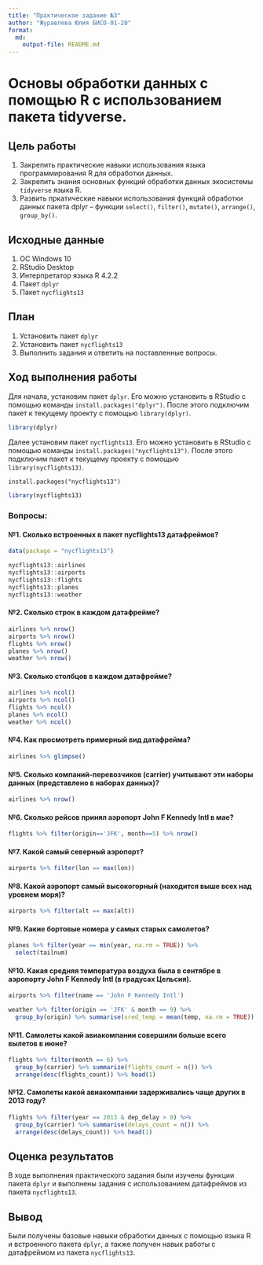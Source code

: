 ```yaml
---
title: "Практическое задание №3"
author: "Журавлева Юлия БИСО-01-20"
format: 
  md:
    output-file: README.md
---
```

# Основы обработки данных с помощью R с использованием пакета tidyverse.

## Цель работы

1. Закрепить практические навыки использования языка программирования R для обработки данных.
2. Закрепить знания основных функций обработки данных экосистемы `tidyverse` языка R.
3. Развить пркатические навыки использования функций обработки данных пакета dplyr – функции `select()`, `filter()`, `mutate()`, `arrange()`, `group_by()`.

## Исходные данные

1.  ОС Windows 10
2.  RStudio Desktop
3.  Интерпретатор языка R 4.2.2
4.  Пакет `dplyr`
5.  Пакет `nycflights13`

## План

1.  Установить пакет `dplyr`
2.  Установить пакет `nycflights13`
3.  Выполнить задания и ответить на поставленные вопросы.

## Ход выполнения работы

Для начала, установим пакет `dplyr`. Его можно установить в RStudio с помощью команды `install.packages("dplyr")`. После этого подключим пакет к текущему проекту с помощью `library(dplyr)`.

```r
library(dplyr)
```

Далее установим пакет `nycflights13`. Его можно установить в RStudio с помощью команды `install.packages("nycflights13")`. После этого подключим пакет к текущему проекту с помощью `library(nycflights13)`.
```
install.packages("nycflights13")
```
```r
library(nycflights13)
```

### Вопросы:

#### №1. Сколько встроенных в пакет nycflights13 датафреймов?

```r
data(package = "nycflights13")

nycflights13::airlines
nycflights13::airports
nycflights13::flights
nycflights13::planes
nycflights13::weather
```

#### №2. Сколько строк в каждом датафрейме?

```r
airlines %>% nrow()
airports %>% nrow()
flights %>% nrow()
planes %>% nrow()
weather %>% nrow()
```

#### №3. Сколько столбцов в каждом датафрейме?

```r
airlines %>% ncol()
airports %>% ncol()
flights %>% ncol()
planes %>% ncol()
weather %>% ncol()
```

#### №4. Как просмотреть примерный вид датафрейма?

```r
airlines %>% glimpse()
```

#### №5. Сколько компаний-перевозчиков (carrier) учитывают эти наборы данных (представлено в наборах данных)?

```r
airlines %>% nrow()
```

#### №6. Сколько рейсов принял аэропорт John F Kennedy Intl в мае?

```r
flights %>% filter(origin=='JFK', month==5) %>% nrow()
```

#### №7. Какой самый северный аэропорт?

```r
airports %>% filter(lon == max(lon))
```

#### №8. Какой аэропорт самый высокогорный (находится выше всех над уровнем моря)?

```r
airports %>% filter(alt == max(alt))
```

#### №9. Какие бортовые номера у самых старых самолетов?

```r
planes %>% filter(year == min(year, na.rm = TRUE)) %>% 
  select(tailnum)
```

#### №10. Какая средняя температура воздуха была в сентябре в аэропорту John F Kennedy Intl (в градусах Цельсия).

```r
airports %>% filter(name == 'John F Kennedy Intl')

weather %>% filter(origin == 'JFK' & month == 9) %>% 
  group_by(origin) %>% summarise(sred_temp = mean(temp, na.rm = TRUE))
```

#### №11. Самолеты какой авиакомпании совершили больше всего вылетов в июне?

```r
flights %>% filter(month == 6) %>% 
  group_by(carrier) %>% summarize(flights_count = n()) %>% 
  arrange(desc(flights_count)) %>% head(1)
```

#### №12. Самолеты какой авиакомпании задерживались чаще других в 2013 году?

```r
flights %>% filter(year == 2013 & dep_delay > 0) %>% 
  group_by(carrier) %>% summarise(delays_count = n()) %>% 
  arrange(desc(delays_count)) %>% head(1)
```

## Оценка результатов

В ходе выполнения практического задания были изучены функции пакета `dplyr` и выполнены задания с использованием датафреймов из пакета `nycflights13`.

## Вывод

Были получены базовые навыки обработки данных с помощью языка R и встроенного пакета `dplyr`, а также получен навык работы с датафреймом из пакета `nycflights13`.
